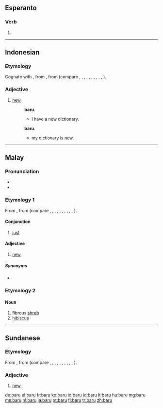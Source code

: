 ==Esperanto==

===Verb===
{{head|eo}}

# {{eo-form of|bar|u}}

----

==Indonesian==

===Etymology===
Cognate with {{term|baharu|lang=id}}, from {{proto|Malayo-Polynesian|lang=id}}, from {{proto|Austronesian|lang=id}} (compare {{etyl|ceb|-}} {{term|bago|lang=ceb}}, {{etyl|fj|-}} {{term|vou|lang=fj}}, {{etyl|haw|-}} {{term|hou|lang=haw}}, {{etyl|ilo|-}} {{term|baro|lang=ilo}}, {{etyl|pam|-}} {{term|bayu|lang=pam}}, {{etyl|ms|-}} {{term|baharu|lang=ms}}, {{etyl|mi|-}} {{term|hoou|lang=mi}}, {{etyl|nia|-}} {{term|bohou|lang=nia}}, {{etyl|sm|-}} {{term|fou|lang=sm}}, {{etyl|su|-}} {{term|baru|lang=su}}, {{etyl|tl|-}} {{term|bago|lang=tl}}).

===Adjective===
{{head|id|adjective|correctly spelled as|baharu}}

# [[new]]
#: {{l|id|saya}} {{l|id|punya}} {{l|id|kamus}} '''baru'''.
#:* I have a new dictionary.
#: {{l|id|kamus}} {{l|id|saya}} {{l|id|adalah}} '''baru'''.
#:* my dictionary is new.

----

==Malay==

===Pronunciation===
* {{IPA|/baru/|lang=ms}}
* {{rhymes|aru|ru|u|lang=ms}}

===Etymology 1===
From {{proto|Malayo-Polynesian|lang=ms}}, from {{proto|Austronesian|lang=ms}} (compare {{etyl|ceb|-}} {{term|bago|lang=ceb}}, {{etyl|fj|-}} {{term|vou|lang=fj}}, {{etyl|haw|-}} {{term|hou|lang=haw}}, {{etyl|ilo|-}} {{term|baro|lang=ilo}}, {{etyl|id|-}} {{term|baru|lang=id}}, {{etyl|pam|-}} {{term|bayu|lang=pam}}, {{etyl|mi|-}} {{term|hoou|lang=mi}}, {{etyl|nia|-}} {{term|bohou|lang=nia}}, {{etyl|sm|-}} {{term|fou|lang=sm}}, {{etyl|su|-}} {{term|baru|lang=su}}, {{etyl|tl|-}} {{term|bago|lang=tl}}).

====Conjunction====
{{head|ms|conjunction}}

# [[just]] {{a|then followed by a verb}}

====Adjective====
{{head|ms|adjective|correctly spelled as|baharu}}

# [[new]]

=====Synonyms=====
* {{l|ms|baharu}}

===Etymology 2===

====Noun====
{{head|ms|noun}}

# fibrous [[shrub]]
# [[hibiscus]]

----

==Sundanese==

===Etymology===
From {{proto|Malayo-Polynesian|lang=su}}, from {{proto|Austronesian|lang=su}} (compare {{etyl|ceb|-}} {{term|bago|lang=ceb}}, {{etyl|fj|-}} {{term|vou|lang=fj}}, {{etyl|haw|-}} {{term|hou|lang=haw}}, {{etyl|ilo|-}} {{term|baro|lang=ilo}}, {{etyl|id|-}} {{term|baharu|lang=id}}, {{etyl|pam|-}} {{term|bayu|lang=pam}}, {{etyl|ms|-}} {{term|baharu|lang=ms}}, {{etyl|mi|-}} {{term|hoou|lang=mi}}, {{etyl|nia|-}} {{term|bohou|lang=nia}}, {{etyl|sm|-}} {{term|fou|lang=sm}}, {{etyl|tl|-}} {{term|bago|lang=tl}}).

===Adjective===
{{head|su|adjective}}

# [[new]]

[[de:baru]]
[[el:baru]]
[[fr:baru]]
[[ko:baru]]
[[io:baru]]
[[id:baru]]
[[lt:baru]]
[[hu:baru]]
[[mg:baru]]
[[ms:baru]]
[[nl:baru]]
[[ja:baru]]
[[pt:baru]]
[[fi:baru]]
[[tr:baru]]
[[zh:baru]]
